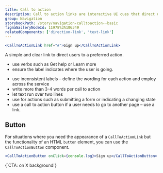 ```yaml
---
title: Call to action
description: Call to action links are interactive UI cues that direct users to other pages.
group: Navigation
storybookPath: /story/navigation-calltoaction--basic
figmaGalleryNodeId: 11978%3A106349
relatedComponents: ['direction-link', 'text-link']
---
```


```jsx live
<CallToActionLink href="#">Sign up</CallToActionLink>
```

A simple and clear link to direct users to a preferred action.

<DoHeading />

- use verbs such as Get help or Learn more
- ensure the label indicates where the user is going.

<DontHeading />

- use inconsistent labels – define the wording for each action and employ across the service
- write more than 3-4 words per call to action
- let text run over two lines
- use for actions such as submitting a form or indicating a changing state
- use a call to action button if a user needs to go to another page – use a link.

## Button

For situations where you need the appearance of a `CallToActionLink` but the functionality of an HTML `button` element, you can use the `CallToActionButton` component.

```jsx live
<CallToActionButton onClick={console.log}>Sign up</CallToActionButton>
```

<ColourComponentSection>
	{`<CallToActionButton onClick={console.log}>CTA: on X background</CallToActionButton>`}
</ColourComponentSection>
